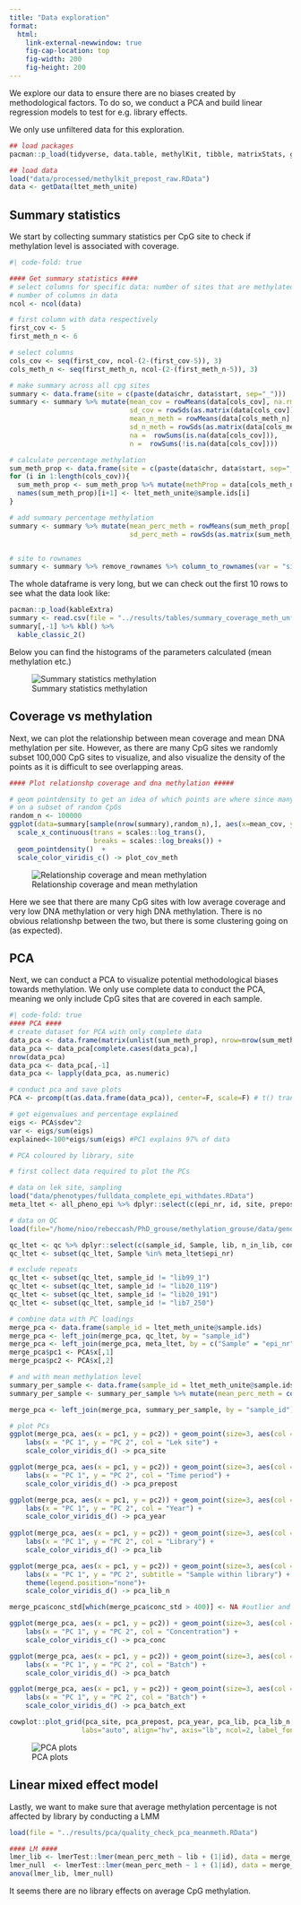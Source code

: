 ```yaml
---
title: "Data exploration"
format: 
  html:
    link-external-newwindow: true
    fig-cap-location: top
    fig-width: 200
    fig-height: 200
---
```


We explore our data to ensure there are no biases created by methodological factors. To do so, we conduct a PCA and build linear regression models to test for e.g. library effects.

We only use unfiltered data for this exploration.

```r
## load packages
pacman::p_load(tidyverse, data.table, methylKit, tibble, matrixStats, ggpointdensity)

## load data
load("data/processed/methylkit_prepost_raw.RData")
data <- getData(ltet_meth_unite)
```

## Summary statistics

We start by collecting summary statistics per CpG site to check if methylation level is associated with coverage.

```r
#| code-fold: true

#### Get summary statistics ####
# select columns for specific data: number of sites that are methylated, coverage
# number of columns in data
ncol <- ncol(data) 

# first column with data respectively
first_cov <- 5
first_meth_n <- 6

# select columns 
cols_cov <- seq(first_cov, ncol-(2-(first_cov-5)), 3)
cols_meth_n <- seq(first_meth_n, ncol-(2-(first_meth_n-5)), 3)

# make summary across all cpg sites
summary <- data.frame(site = c(paste(data$chr, data$start, sep="_")))
summary <- summary %>% mutate(mean_cov = rowMeans(data[cols_cov], na.rm=T),
                              sd_cov = rowSds(as.matrix(data[cols_cov]), na.rm=T),
                              mean_n_meth = rowMeans(data[cols_meth_n], na.rm=T),
                              sd_n_meth = rowSds(as.matrix(data[cols_meth_n]), na.rm=T),
                              na =  rowSums(is.na(data[cols_cov])),
                              n =  rowSums(!is.na(data[cols_cov])))

# calculate percentage methylation
sum_meth_prop <- data.frame(site = c(paste(data$chr, data$start, sep="_")))
for (i in 1:length(cols_cov)){
  sum_meth_prop <- sum_meth_prop %>% mutate(methProp = data[cols_meth_n[i]]/data[cols_cov[i]])
  names(sum_meth_prop)[i+1] <- ltet_meth_unite@sample.ids[i] 
}                              

# add summary percentage methylation
summary <- summary %>% mutate(mean_perc_meth = rowMeans(sum_meth_prop[,-1], na.rm=T),
                              sd_perc_meth = rowSds(as.matrix(sum_meth_prop[,-1]), na.rm=T), .before = mean_cov)


# site to rownames
summary <- summary %>% remove_rownames %>% column_to_rownames(var = "site")
```

The whole dataframe is very long, but we can check out the first 10 rows to see what the data look like:

```r
pacman::p_load(kableExtra)
summary <- read.csv(file = "../results/tables/summary_coverage_meth_unfiltered_n10.csv")
summary[,-1] %>% kbl() %>%
  kable_classic_2()

```


Below you can find the histograms of the parameters calculated (mean methylation etc.)


![Summary statistics methylation](../plots/explore/hist_summary_stats_cov_meth.png)

## Coverage vs methylation

Next, we can plot the relationship between mean coverage and mean DNA methylation per site. However, as there are many CpG sites we randomly subset 100,000 CpG sites to visualize, and also visualize the density of the points as it is difficult to see overlapping areas.

```r
#### Plot relationshp coverage and dna methylation #####

# geom pointdensity to get an idea of which points are where since many are overlapping
# on a subset of random CpGs
random_n <- 100000
ggplot(data=summary[sample(nrow(summary),random_n),], aes(x=mean_cov, y=mean_perc_meth)) + labs(x = "Mean coverage", y = "Mean methylation percentage") +
  scale_x_continuous(trans = scales::log_trans(),
                     breaks = scales::log_breaks()) +
  geom_pointdensity()  +
  scale_color_viridis_c() -> plot_cov_meth 

```

![Relationship coverage and mean methylation](../plots/explore/plot_coverage_mean_methylation_random.png)

Here we see that there are many CpG sites with low average coverage and very low DNA methylation or very high DNA methylation. There is no obvious relationshp between the two, but there is some clustering going on (as expected).

## PCA

Next, we can conduct a PCA to visualize potential methodological biases towards methylation. We only use complete data to conduct the PCA, meaning we only include CpG sites that are covered in each sample.

```r
#| code-fold: true
#### PCA ####
# create dataset for PCA with only complete data
data_pca <- data.frame(matrix(unlist(sum_meth_prop), nrow=nrow(sum_meth_prop)),stringsAsFactors=FALSE)
data_pca <- data_pca[complete.cases(data_pca),] 
nrow(data_pca) 
data_pca <- data_pca[,-1]
data_pca <- lapply(data_pca, as.numeric)

# conduct pca and save plots
PCA <- prcomp(t(as.data.frame(data_pca)), center=F, scale=F) # t() transposes the matrix meth_PCA to get one coordinate for each id

# get eigenvalues and percentage explained
eigs <- PCA$sdev^2
var <- eigs/sum(eigs)
explained<-100*eigs/sum(eigs) #PC1 explains 97% of data

# PCA coloured by library, site

# first collect data required to plot the PCs

# data on lek site, sampling 
load("data/phenotypes/fulldata_complete_epi_withdates.RData")
meta_ltet <- all_pheno_epi %>% dplyr::select(c(epi_nr, id, site, prepost, year)) %>% filter(!is.na(prepost))

# data on QC
load(file="/home/nioo/rebeccash/PhD_grouse/methylation_grouse/data/genomics/qc_epi.RData")

qc_ltet <- qc %>% dplyr::select(c(sample_id, Sample, lib, n_in_lib, conc_std, batch, extraction_batch))
qc_ltet <- subset(qc_ltet, Sample %in% meta_ltet$epi_nr)

# exclude repeats
qc_ltet <- subset(qc_ltet, sample_id != "lib99_1")
qc_ltet <- subset(qc_ltet, sample_id != "lib20_119")
qc_ltet <- subset(qc_ltet, sample_id != "lib20_191")
qc_ltet <- subset(qc_ltet, sample_id != "lib7_250")

# combine data with PC loadings
merge_pca <- data.frame(sample_id = ltet_meth_unite@sample.ids)
merge_pca <- left_join(merge_pca, qc_ltet, by = "sample_id")
merge_pca <- left_join(merge_pca, meta_ltet, by = c("Sample" = "epi_nr"))
merge_pca$pc1 <- PCA$x[,1]
merge_pca$pc2 <- PCA$x[,2]

# and with mean methylation level
summary_per_sample <- data.frame(sample_id = ltet_meth_unite@sample.ids)
summary_per_sample <- summary_per_sample %>% mutate(mean_perc_meth = colMeans(sum_meth_prop[,-1], na.rm=T))

merge_pca <- left_join(merge_pca, summary_per_sample, by = "sample_id")

# plot PCs
ggplot(merge_pca, aes(x = pc1, y = pc2)) + geom_point(size=3, aes(col = site)) + 
    labs(x = "PC 1", y = "PC 2", col = "Lek site") +
    scale_color_viridis_d() -> pca_site

ggplot(merge_pca, aes(x = pc1, y = pc2)) + geom_point(size=3, aes(col = prepost)) + 
    labs(x = "PC 1", y = "PC 2", col = "Time period") +
    scale_color_viridis_d() -> pca_prepost

ggplot(merge_pca, aes(x = pc1, y = pc2)) + geom_point(size=3, aes(col = as.factor(year))) + 
    labs(x = "PC 1", y = "PC 2", col = "Year") +
    scale_color_viridis_d() -> pca_year
    
ggplot(merge_pca, aes(x = pc1, y = pc2)) + geom_point(size=3, aes(col = lib)) + 
    labs(x = "PC 1", y = "PC 2", col = "Library") +
    scale_color_viridis_d() -> pca_lib

ggplot(merge_pca, aes(x = pc1, y = pc2)) + geom_point(size=3, aes(col = as.factor(n_in_lib))) + 
    labs(x = "PC 1", y = "PC 2", subtitle = "Sample within library") +
    theme(legend.position="none")+
    scale_color_viridis_d() -> pca_lib_n

merge_pca$conc_std[which(merge_pca$conc_std > 400)] <- NA #outlier and must be wrong

ggplot(merge_pca, aes(x = pc1, y = pc2)) + geom_point(size=3, aes(col = conc_std)) + 
    labs(x = "PC 1", y = "PC 2", col = "Concentration") +
    scale_color_viridis_c() -> pca_conc

ggplot(merge_pca, aes(x = pc1, y = pc2)) + geom_point(size=3, aes(col = as.factor(batch))) + 
    labs(x = "PC 1", y = "PC 2", col = "Batch") +
    scale_color_viridis_d() -> pca_batch

ggplot(merge_pca, aes(x = pc1, y = pc2)) + geom_point(size=3, aes(col = as.factor(extraction_batch))) + 
    labs(x = "PC 1", y = "PC 2", col = "Batch") +
    scale_color_viridis_d() -> pca_batch_ext    

cowplot::plot_grid(pca_site, pca_prepost, pca_year, pca_lib, pca_lib_n, pca_conc, pca_batch, pca_batch_ext,
                  labs="auto", align="hv", axis="lb", ncol=2, label_fontface = "plain", label_size = 22) -> pca_plots
```

![PCA plots](../plots/explore/pca_plots_factors.png)

## Linear mixed effect model

Lastly, we want to make sure that average methylation percentage is not affected by library by conducting a LMM

```r
load(file = "../results/pca/quality_check_pca_meanmeth.RData")
```

```r
#### LM ####
lmer_lib <- lmerTest::lmer(mean_perc_meth ~ lib + (1|id), data = merge_pca)
lmer_null  <- lmerTest::lmer(mean_perc_meth ~ 1 + (1|id), data = merge_pca)
anova(lmer_lib, lmer_null)
```

It seems there are no library effects on average CpG methylation.
